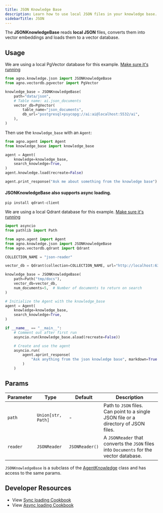```yaml
---
title: JSON Knowledge Base
description: Learn how to use local JSON files in your knowledge base.
sidebarTitle: JSON
---
```


The **JSONKnowledgeBase** reads **local JSON** files, converts them into vector embeddings and loads them to a vector database.

## Usage

<Note>

We are using a local PgVector database for this example. [Make sure it's running](https://docs-v1.agno.com/vectordb/pgvector)

</Note>

```python knowledge_base.py
from agno.knowledge.json import JSONKnowledgeBase
from agno.vectordb.pgvector import PgVector

knowledge_base = JSONKnowledgeBase(
    path="data/json",
    # Table name: ai.json_documents
    vector_db=PgVector(
        table_name="json_documents",
        db_url="postgresql+psycopg://ai:ai@localhost:5532/ai",
    ),
)
```

Then use the `knowledge_base` with an `Agent`:

```python agent.py
from agno.agent import Agent
from knowledge_base import knowledge_base

agent = Agent(
    knowledge=knowledge_base,
    search_knowledge=True,
)
agent.knowledge.load(recreate=False)

agent.print_response("Ask me about something from the knowledge base")
```

#### JSONKnowledgeBase also supports async loading.

```shell
pip install qdrant-client
```
We are using a local Qdrant database for this example. [Make sure it's running](https://docs-v1.agno.com/vectordb/qdrant)

```python async_knowledge_base.py
import asyncio
from pathlib import Path

from agno.agent import Agent
from agno.knowledge.json import JSONKnowledgeBase
from agno.vectordb.qdrant import Qdrant

COLLECTION_NAME = "json-reader"

vector_db = Qdrant(collection=COLLECTION_NAME, url="http://localhost:6333")

knowledge_base = JSONKnowledgeBase(
    path=Path("tmp/docs"),
    vector_db=vector_db,
    num_documents=5,  # Number of documents to return on search
)

# Initialize the Agent with the knowledge_base
agent = Agent(
    knowledge=knowledge_base,
    search_knowledge=True,
)

if __name__ == "__main__":
    # Comment out after first run
    asyncio.run(knowledge_base.aload(recreate=False))

    # Create and use the agent
    asyncio.run(
        agent.aprint_response(
            "Ask anything from the json knowledge base", markdown=True
        )
    )
```

## Params

| Parameter | Type               | Default        | Description                                                                             |
| --------- | ------------------ | -------------- | --------------------------------------------------------------------------------------- |
| `path`    | `Union[str, Path]` | -              | Path to `JSON` files.<br/>Can point to a single JSON file or a directory of JSON files. |
| `reader`  | `JSONReader`       | `JSONReader()` | A `JSONReader` that converts the `JSON` files into `Documents` for the vector database. |

`JSONKnowledgeBase` is a subclass of the [AgentKnowledge](/reference/knowledge/base) class and has access to the same params.

## Developer Resources

- View [Sync loading Cookbook](https://github.com/agno-agi/agno/blob/main/cookbook/agent_concepts/knowledge/json_kb.py)
- View [Async loading Cookbook](https://github.com/agno-agi/agno/blob/main/cookbook/agent_concepts/knowledge/json_kb_async.py)
